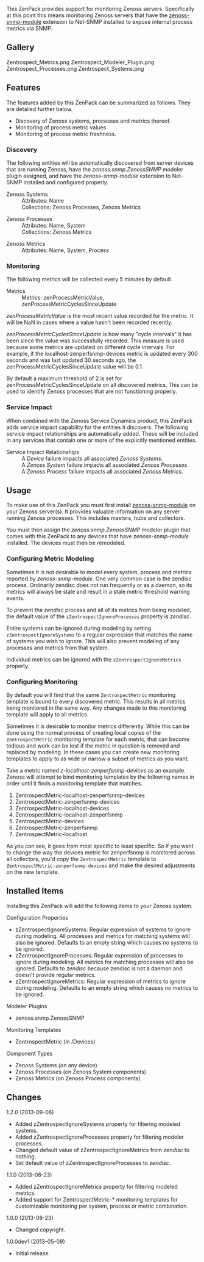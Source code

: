 This ZenPack provides support for monitoring Zenoss servers. Specifically at this point this means monitoring Zenoss servers that have the [https://github.com/cluther/zenoss-snmp-module zenoss-snmp-module] extension to Net-SNMP installed to expose internal process metrics via SNMP.

== Gallery ==
<gallery widths=250px heights=127px>
Zentrospect_Metrics.png
Zentrospect_Modeler_Plugin.png
Zentrospect_Processes.png
Zentrospect_Systems.png
</gallery>

== Features ==

The features added by this ZenPack can be summarized as follows. They are detailed further below.

* Discovery of Zenoss systems, processes and metrics thereof.
* Monitoring of process metric values.
* Monitoring of process metric freshness.

=== Discovery ===

The following entities will be automatically discovered from server devices that are running Zenoss, have the ''zenoss.snmp.ZenossSNMP'' modeler plugin assigned, and have the ''zenoss-snmp-module'' extension to Net-SNMP installed and configured properly.

;Zenoss Systems
: Attributes: Name
: Collections: Zenoss Processes, Zenoss Metrics

;Zenoss Processes
: Attributes: Name, System
: Collections: Zenoss Metrics

;Zenoss Metrics
: Attributes: Name, System, Process

=== Monitoring ===

The following metrics will be collected every 5 minutes by default.

;Metrics
: Metrics: zenProcessMetricValue, zenProcessMetricCyclesSinceUpdate

''zenProcessMetricValue'' is the most recent value recorded for the metric. It will be NaN in cases where a value hasn't been recorded recently.

''zenProcessMetricCyclesSinceUpdate'' is how many "cycle intervals" it has been since the value was successfully recorded. This measure is used because some metrics are updated on different cycle intervals. For example, if the localhost-zenperfsnmp-devices metric is updated every 300 seconds and was last updated 30 seconds ago, the zenProcessMetricCyclesSinceUpdate value will be 0.1.

By default a maximum threshold of 2 is set for zenProcessMetricCyclesSinceUpdate on all discovered metrics. This can be used to identify Zenoss processes that are not functioning properly.

=== Service Impact ===

When combined with the Zenoss Service Dynamics product, this ZenPack adds service impact capability for the entities it discovers. The following service impact relationships are automatically added. These will be included in any services that contain one or more of the explicitly mentioned entities.

;Service Impact Relationships
: A ''Device'' failure impacts all associated ''Zenoss Systems''.
: A ''Zenoss System'' failure impacts all associated ''Zenoss Processes''.
: A ''Zenoss Process'' failure impacts all associated ''Zenoss Metrics''.

== Usage ==

To make use of this ZenPack you must first install [https://github.com/cluther/zenoss-snmp-module zenoss-snmp-module] on your Zenoss server(s). It provides valuable information on any server running Zenoss processes. This includes masters, hubs and collectors.

You must then assign the ''zenoss.snmp.ZenossSNMP'' modeler plugin that comes with this ZenPack to any devices that have ''zenoss-snmp-module'' installed. The devices must then be remodeled.

=== Configuring Metric Modeling ===

Sometimes it is not desirable to model every system, process and metrics reported by ''zenoss-snmp-module''. One very common case is the zendisc process. Ordinarily zendisc does not run frequently or as a daemon, so its metrics will always be stale and result in a stale metric threshold warning events.

To prevent the ''zendisc'' process and all of its metrics from being modeled, the default value of the <tt>zZentrospectIgnoreProcesses</tt> property is ''zendisc''.

Entire systems can be ignored during modeling by setting <tt>zZentrospectIgnoreSystems</tt> to a regular expression that matches the name of systems you wish to ignore. This will also prevent modeling of any processes and metrics from that system.

Individual metrics can be ignored with the <tt>zZentrospectIgnoreMetrics</tt> property.

=== Configuring Monitoring ===

By default you will find that the same <tt>ZentrospectMetric</tt> monitoring template is bound to every discovered metric. This results in all metrics being monitored in the same way. Any changes made to this monitoring template will apply to all metrics.

Sometimes it is desirable to monitor metrics differently. While this can be done using the normal process of creating local copies of the <tt>ZentrospectMetric</tt> monitoring template for each metric, that can become tedious and work can be lost if the metric in question is removed and replaced by modeling. In these cases you can create new monitoring templates to apply to as wide or narrow a subset of metrics as you want.

Take a metric named ''z-localhost-zenperfsnmp-devices'' as an example. Zenoss will attempt to bind monitoring templates by the following names in order until it finds a monitoring template that matches.

# ZentrospectMetric-localhost-zenperfsnmp-devices
# ZentrospectMetric-zenperfsnmp-devices
# ZentrospectMetric-localhost-devices
# ZentrospectMetric-localhost-zenperfsnmp
# ZentrospectMetric-devices
# ZentrospectMetric-zenperfsnmp
# ZentrospectMetric-localhost

As you can see, it goes from most specific to least specific. So if you want to change the way the devices metric for zenperfsnmp is monitored across all collectors, you'd copy the <tt>ZentrospectMetric</tt> template to <tt>ZentrospectMetric-zenperfsnmp-devices</tt> and make the desired adjustments on the new template. 

== Installed Items ==

Installing this ZenPack will add the following items to your Zenoss system.

;Configuration Properties
* zZentrospectIgnoreSystems: Regular expression of systems to ignore during modeling. All processes and metrics for matching systems will also be ignored. Defaults to an empty string which causes no systems to be ignored.
* zZentrospectIgnoreProcesses: Regular expression of processes to ignore during modeling. All metrics for matching processes will also be ignored. Defaults to ''zendisc'' because zendisc is not a daemon and doesn't provide regular metrics.
* zZentrospectIgnoreMetrics: Regular expression of metrics to ignore during modeling. Defaults to an empty string which causes no metrics to be ignored.

;Modeler Plugins
* zenoss.snmp.ZenossSNMP

;Monitoring Templates
* ZentrospectMetric (in /Devices)

;Component Types
* Zenoss Systems (on any device)
* Zenoss Processes (on Zenoss System components)
* Zenoss Metrics (on Zenoss Process components)

== Changes ==

;1.2.0 (2013-09-06)
* Added zZentrospectIgnoreSystems property for filtering modeled systems.
* Added zZentrospectIgnoreProcesses property for filtering modeler processes.
* Changed default value of zZentrospectIgnoreMetrics from ''zendisc'' to nothing.
* Set default value of zZentrospectIgnoreProcesses to ''zendisc''.

;1.1.0 (2013-08-23)
* Added zZentrospectIgnoreMetrics property for filtering modeled metrics.
* Added support for ZentrospectMetric-* monitoring templates for customizable monitoring per system, process or metric combination.

;1.0.0 (2013-08-23)
* Changed copyright.

;1.0.0dev1 (2013-05-09)
* Initial release.
